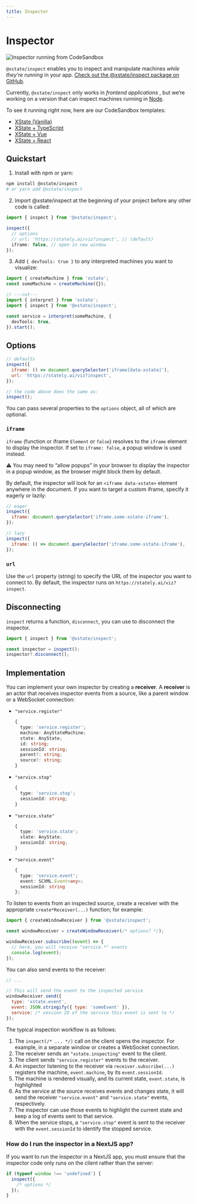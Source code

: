 ```yaml
---
title: Inspector
---
```


# Inspector

<!-- deps: [transitions-and-events] -->

![Inspector running from CodeSandbox](https://buttondown.s3.us-west-2.amazonaws.com/images/4c8c0db4-b4d5-408f-8684-57e94ff46c86.png)

`@xstate/inspect` enables you to inspect and manipulate machines _while they’re running_ in your app. [Check out the @xstate/inspect package on GitHub](https://github.com/statelyai/xstate/tree/main/packages/xstate-inspect).

Currently, `@xstate/inspect` only works in _frontend applications_ , but we’re working on a version that can inspect machines running in [Node](https://nodejs.org/).

To see it running right now, here are our CodeSandbox templates:

- [XState (Vanilla)](https://codesandbox.io/s/xstate-ts-viz-template-qzdvv)
- [XState + TypeScript](https://codesandbox.io/s/xstate-ts-viz-template-qzdvv)
- [XState + Vue](https://codesandbox.io/s/xstate-vue-viz-template-r5wd7)
- [XState + React](https://codesandbox.io/s/xstate-react-viz-template-5wq3q)

## Quickstart

1. Install with npm or yarn:

```bash
npm install @xstate/inspect
# or yarn add @xstate/inspect
```

2. Import @xstate/inspect at the beginning of your project before any other code is called:

```ts twoslash
import { inspect } from '@xstate/inspect';

inspect({
  // options
  // url: 'https://stately.ai/viz?inspect', // (default)
  iframe: false, // open in new window
});
```

3. Add `{ devTools: true }` to any interpreted machines you want to visualize:

```ts twoslash
import { createMachine } from 'xstate';
const someMachine = createMachine({});

// ---cut---
import { interpret } from 'xstate';
import { inspect } from '@xstate/inspect';

const service = interpret(someMachine, {
  devTools: true,
}).start();
```

## Options

```js
// defaults
inspect({
  iframe: () => document.querySelector('iframe[data-xstate]'),
  url: 'https://stately.ai/viz?inspect',
});

// the code above does the same as:
inspect();
```

You can pass several properties to the `options` object, all of which are optional.

### `iframe`

`iframe` (function or iframe `Element` or `false`) resolves to the `iframe` element to display the inspector. If set to `iframe: false`, a popup window is used instead.

⚠️ You may need to “allow popups” in your browser to display the inspector in a popup window, as the browser might block them by default.

By default, the inspector will look for an `<iframe data-xstate>` element anywhere in the document. If you want to target a custom iframe, specify it eagerly or lazily:

```js
// eager
inspect({
  iframe: document.querySelector('iframe.some-xstate-iframe'),
});
```

```js
// lazy
inspect({
  iframe: () => document.querySelector('iframe.some-xstate-iframe'),
});
```

### `url`

Use the `url` property (string) to specify the URL of the inspector you want to connect to. By default, the inspector runs on `https://stately.ai/viz?inspect`.

## Disconnecting

`inspect` returns a function, `disconnect`, you can use to disconnect the inspector.

```ts twoslash
import { inspect } from '@xstate/inspect';

const inspector = inspect();
inspector?.disconnect();
```

## Implementation

You can implement your own inspector by creating a **receiver**. A **receiver** is an actor that receives inspector events from a source, like a parent window or a WebSocket connection:

- `"service.register"`

  ```ts
  {
    type: 'service.register';
    machine: AnyStateMachine;
    state: AnyState;
    id: string;
    sessionId: string;
    parent?: string;
    source?: string;
  }
  ```

- `"service.stop"`

  ```ts
  {
    type: 'service.stop';
    sessionId: string;
  }
  ```

- `"service.state"`

  ```ts
  {
    type: 'service.state';
    state: AnyState;
    sessionId: string;
  }
  ```

- `"service.event"`

  ```ts
  {
    type: 'service.event';
    event: SCXML.Event<any>;
    sessionId: string
  };
  ```

To listen to events from an inspected source, create a receiver with the appropriate `create*Receiver(...)` function; for example:

```js
import { createWindowReceiver } from '@xstate/inspect';

const windowReceiver = createWindowReceiver(/* options? */);

windowReceiver.subscribe((event) => {
  // here, you will receive "service.*" events
  console.log(event);
});
```

You can also send events to the receiver:

```js
// ...

// This will send the event to the inspected service
windowReceiver.send({
  type: 'xstate.event',
  event: JSON.stringify({ type: 'someEvent' }),
  service: /* session ID of the service this event is sent to */
});
```

The typical inspection workflow is as follows:

1. The `inspect(/* ... */)` call on the client opens the inspector. For example, in a separate window or creates a WebSocket connection.
2. The receiver sends an `"xstate.inspecting"` event to the client.
3. The client sends `"service.register"` events to the receiver.
4. An inspector listening to the receiver via `receiver.subscribe(...)` registers the machine, `event.machine`, by its `event.sessionId`.
5. The machine is rendered visually, and its current state, `event.state`, is highlighted
6. As the service at the source receives events and changes state, it will send the receiver `"service.event"` and `"service.state"` events, respectively.
7. The inspector can use those events to highlight the current state and keep a log of events sent to that service.
8. When the service stops, a `"service.stop"` event is sent to the receiver with the `event.sessionId` to identify the stopped service.

### How do I run the inspector in a NextJS app?

If you want to run the inspector in a NextJS app, you must ensure that the inspector code only runs on the client rather than the server:

```js
if (typeof window !== 'undefined') {
  inspect({
    /* options */
  });
}
```
